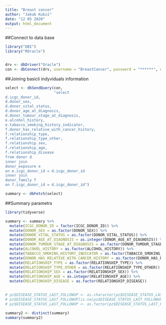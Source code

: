 ```yaml
---
title: "Breast cancer"
author: "Jakub Kubiś"
date: "12 05 2020"
output: html_document
---
```


##Connect to data base

```r
library("DBI")
library("ROracle")


drv <- dbDriver("Oracle")
con <- dbConnect(drv, username = "BreastCancer", password = "******", dbname = "XEPDB1")

```

##Joining basicli indyviduals information

```r


select <- dbSendQuery(con, 
                      "select 
d.icgc_donor_id, 
d.donor_sex, 
d.donor_vital_status, 
d.donor_age_at_diagnosis, 
d.donor_tumour_stage_at_diagnosis,
e.alcohol_history, 
e.tabacco_smoking_history_indicator,
f.donor_has_relative_with_cancer_history, 
f.relationship_type, 
f.relationship_type_other, 
f.relationship_sex, 
f.relationship_age, 
f.relationship_disease
from donor d
inner join 
donor_exposure e
on e.icgc_donor_id = d.icgc_donor_id
inner join
donor_family f
on f.icgc_donor_id = d.icgc_donor_id")

summary <- dbFetch(select)

```

##Summary parametrs

```r
library(tidyverse) 

summary <- summary %>% 
  mutate(ICGC_DONOR_ID = factor(ICGC_DONOR_ID)) %>% 
  mutate(DONOR_SEX = as.factor(DONOR_SEX)) %>% 
  mutate(DONOR_VITAL_STATUS = as.factor(DONOR_VITAL_STATUS)) %>% 
  mutate(DONOR_AGE_AT_DIAGNOSIS = as.integer(DONOR_AGE_AT_DIAGNOSIS)) %>% 
  mutate(DONOR_TUMOUR_STAGE_AT_DIAGNOSIS = as.factor(DONOR_TUMOUR_STAGE_AT_DIAGNOSIS)) %>% 
  mutate(ALCOHOL_HISTORY = as.factor(ALCOHOL_HISTORY)) %>% 
  mutate(TABACCO_SMOKING_HISTORY_INDICATOR = as.factor(TABACCO_SMOKING_HISTORY_INDICATOR)) %>% 
  mutate(DONOR_HAS_RELATIVE_WITH_CANCER_HISTORY = as.factor(DONOR_HAS_RELATIVE_WITH_CANCER_HISTORY)) %>% 
  mutate(RELATIONSHIP_TYPE = as.factor(RELATIONSHIP_TYPE)) %>% 
  mutate(RELATIONSHIP_TYPE_OTHER = as.factor(RELATIONSHIP_TYPE_OTHER)) %>% 
  mutate(RELATIONSHIP_SEX = as.factor(RELATIONSHIP_SEX)) %>% 
  mutate(RELATIONSHIP_AGE = as.integer(RELATIONSHIP_AGE)) %>% 
  mutate(RELATIONSHIP_DISEASE = as.factor(RELATIONSHIP_DISEASE))
  

# pz$DISEASE_STATUS_LAST_FOLLOWUP <- as.character(pz$DISEASE_STATUS_LAST_FOLLOWUP) 
# pz$DISEASE_STATUS_LAST_FOLLOWUP[is.na(pz$DISEASE_STATUS_LAST_FOLLOWUP)] <- "death"
# pz$DISEASE_STATUS_LAST_FOLLOWUP <- as.factor(pz$DISEASE_STATUS_LAST_FOLLOWUP)
           
summary2 <- distinct(summary)
summary(summary2)
```

